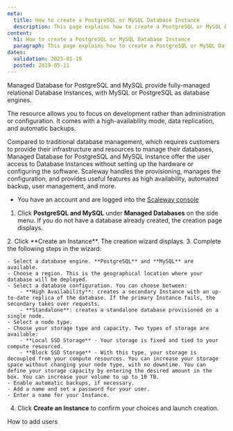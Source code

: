 ```yaml
---
meta:
  title: How to create a PostgreSQL or MySQL Database Instance 
  description: This page explains how to create a PostgreSQL or MySQL Database Instance
content:
  h1: How to create a PostgreSQL or MySQL Database Instance
  paragraph: This page explains how to create a PostgreSQL or MySQL Database Instance
dates:
  validation: 2023-01-19
  posted: 2019-05-11
---
```


Managed Database for PostgreSQL and MySQL provide fully-managed relational Database Instances, with MySQL or PostgreSQL as database engines.

The resource allows you to focus on development rather than administration or configuration. It comes with a high-availability mode, data replication, and automatic backups.

Compared to traditional database management, which requires customers to provide their infrastructure and resources to manage their databases, Managed Database for PostgreSQL and MySQL Instance offer the user access to Database Instances without setting up the hardware or configuring the software. Scaleway handles the provisioning, manages the configuration, and provides useful features as high availability, automated backup, user management, and more.

<Message type="requirement">

- You have an account and are logged into the [Scaleway console](https://console.scaleway.com)

</Message>

1. Click **PostgreSQL and MySQL** under **Managed Databases** on the side menu. If you do not have a database already created, the creation page displays.
  <Lightbox src="scaleway-db-creation-page.webp" alt="" />
2. Click **Create an Instance**. The creation wizard displays.
3. Complete the following steps in the wizard:

    - Select a database engine. **PostgreSQL** and **MySQL** are available.
    - Choose a region. This is the geographical location where your database will be deployed.
    - Select a database configuration. You can choose between:
        - **High Availability**: creates a secondary Instance with an up-to-date replica of the database. If the primary Instance fails, the secondary takes over requests.
        - **Standalone**: creates a standalone database provisioned on a single node.
    - Select a node type.
    - Choose your storage type and capacity. Two types of storage are available:
        - **Local SSD Storage** - Your storage is fixed and tied to your compute resourced.
        - **Block SSD Storage** - With this type, your storage is decoupled from your compute resources. You can increase your storage space without changing your node type, with no downtime. You can define your storage capacity by entering the desired amount in the box. You can increase your volume to up to 10 TB.
    - Enable automatic backups, if necessary.
    - Add a name and set a password for your user.
    - Enter a name for your Instance.

4. Click **Create an Instance** to confirm your choices and launch creation.

<Navigation title="See Also">
  <NextButton to="/managed-database/postgresql-and-mysql/how-to/add-users/">How to add users</NextButton>
</Navigation>
